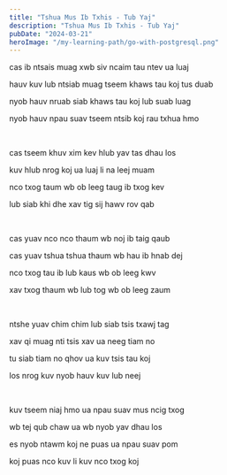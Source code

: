 ```yaml
---
title: "Tshua Mus Ib Txhis - Tub Yaj"
description: "Tshua Mus Ib Txhis - Tub Yaj"
pubDate: "2024-03-21"
heroImage: "/my-learning-path/go-with-postgresql.png"
---
```


cas ib ntsais muag xwb siv ncaim tau ntev ua luaj

hauv kuv lub ntsiab muag tseem khaws tau koj tus duab

nyob hauv nruab siab khaws tau koj lub suab luag

nyob hauv npau suav tseem ntsib koj rau txhua hmo

<br />

cas tseem khuv xim kev hlub yav tas dhau los

kuv hlub nrog koj ua luaj li na leej muam

nco txog taum wb ob leeg taug ib txog kev

lub siab khi dhe xav tig sij hawv rov qab

<br />

cas yuav nco nco thaum wb noj ib taig qaub

cas yuav tshua tshua thaum wb hau ib hnab dej

nco txog tau ib lub kaus wb ob leeg kwv

xav txog thaum wb lub tog wb ob leeg zaum

<br />

ntshe yuav chim chim lub siab tsis txawj tag

xav qi muag nti tsis xav ua neeg tiam no

tu siab tiam no qhov ua kuv tsis tau koj

los nrog kuv nyob hauv kuv lub neej

<br />

kuv tseem niaj hmo ua npau suav mus ncig txog

wb tej qub chaw ua wb nyob yav dhau los

es nyob ntawm koj ne puas ua npau suav pom

koj puas nco kuv li kuv nco txog koj
